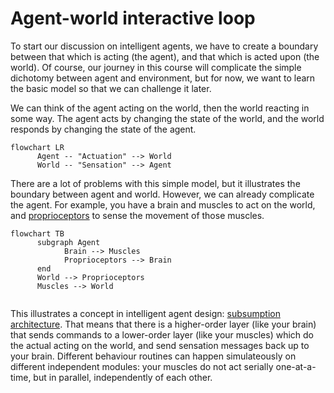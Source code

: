 # Agent-world interactive loop
To start our discussion on intelligent agents, we have to create a boundary between that which is acting (the agent), and that which is acted upon (the world). Of course, our journey in this course will complicate the simple dichotomy between agent and environment, but for now, we want to learn the basic model so that we can challenge it later.

We can think of the agent acting on the world, then the world reacting in some way. The agent acts by changing the state of the world, and the world responds by changing the state of the agent.

```mermaid
flowchart LR
      Agent -- "Actuation" --> World
      World -- "Sensation" --> Agent        
```

There are a lot of problems with this simple model, but it illustrates the boundary between agent and world. However, we can already complicate the agent. For example, you have a brain and muscles to act on the world, and [proprioceptors](https://en.wikipedia.org/wiki/Proprioception) to sense the movement of those muscles.

```mermaid
flowchart TB
      subgraph Agent
            Brain --> Muscles
            Proprioceptors --> Brain
      end
      World --> Proprioceptors
      Muscles --> World
      
```
This illustrates a concept in intelligent agent design: [subsumption architecture](https://en.wikipedia.org/wiki/Subsumption_architecture). That means that there is a higher-order layer (like your brain) that sends commands to a lower-order layer (like your muscles) which do the actual acting on the world, and send sensation messages back up to your brain. Different behaviour routines can happen simulateously on different independent modules: your muscles do not act serially one-at-a-time, but in parallel, independently of each other.

